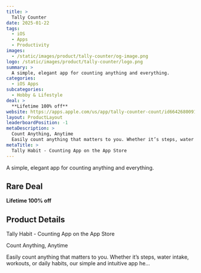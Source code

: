 ```yaml
---
title: >
  Tally Counter
date: 2025-01-22
tags:
  - iOS
  - Apps
  - Productivity
images:
  - /static/images/product/tally-counter/og-image.png
logo: /static/images/product/tally-counter/logo.png
summary: >
  A simple, elegant app for counting anything and everything.
categories:
  - iOS Apps
subcategories:
  - Hobby & Lifestyle
deal: >
  **Lifetime 100% off**
website: https://apps.apple.com/us/app/tally-counter-count/id6642680091
layout: ProductLayout
leaderboardPosition: -1
metaDescription: >
  Count Anything, Anytime
  Easily count anything that matters to you. Whether it’s steps, water intake, workouts, or daily habits, our simple and intuitive app he…
metaTitle: >
  ‎Tally Habit - Counting App on the App Store
---
```

A simple, elegant app for counting anything and everything.

## Rare Deal

**Lifetime 100% off**

## Product Details

‎Tally Habit - Counting App on the App Store

Count Anything, Anytime

Easily count anything that matters to you. Whether it’s steps, water intake, workouts, or daily habits, our simple and intuitive app he…
